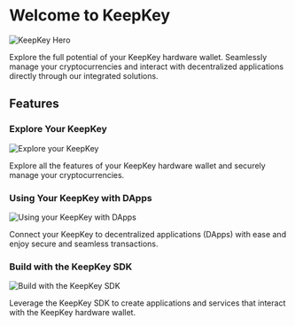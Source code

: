 
# Welcome to KeepKey

<div style={{ display: 'flex', justifyContent: 'center' }}>
  <img src="https://i.ibb.co/jR8WcJM/kk.gif" alt="KeepKey Hero" />
</div>

Explore the full potential of your KeepKey hardware wallet. Seamlessly manage your cryptocurrencies and interact with decentralized applications directly through our integrated solutions.

## Features

### Explore Your KeepKey

<div style={{ display: 'flex', justifyContent: 'center' }}>
  <Image
    src=""
    alt="Explore your KeepKey"
    width={600}
    height={400}
    layout="intrinsic"
  />
</div>

Explore all the features of your KeepKey hardware wallet and securely manage your cryptocurrencies.

### Using Your KeepKey with DApps

<div style={{ display: 'flex', justifyContent: 'center' }}>
  <Image
    src=""
    alt="Using your KeepKey with DApps"
    width={600}
    height={400}
    layout="intrinsic"
  />
</div>

Connect your KeepKey to decentralized applications (DApps) with ease and enjoy secure and seamless transactions.

### Build with the KeepKey SDK

<div style={{ display: 'flex', justifyContent: 'center' }}>
  <Image
    src=""
    alt="Build with the KeepKey SDK"
    width={600}
    height={400}
    layout="intrinsic"
  />
</div>

Leverage the KeepKey SDK to create applications and services that interact with the KeepKey hardware wallet.

